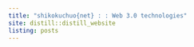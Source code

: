 ```yaml
---
title: "shikokuchuo{net} : : Web 3.0 technologies"
site: distill::distill_website
listing: posts
---
```

